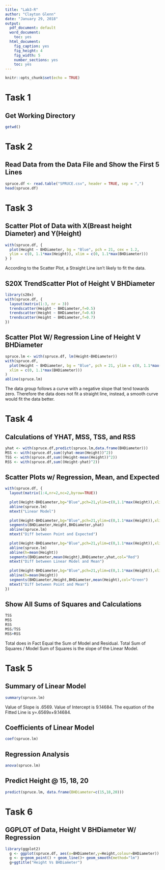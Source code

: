 ---
title: "Lab3-R"
author: "Clayton Glenn"
date: "January 29, 2018"
output:
  pdf_document: default
  word_document:
    toc: yes
  html_document:
    fig_caption: yes
    fig_height: 4
    fig_width: 5
    number_sections: yes
    toc: yes
---

```{r setup, include=FALSE}
knitr::opts_chunk$set(echo = TRUE)
```


# Task 1
## Get Working Directory
```{r}
getwd()
```


# Task 2
## Read Data from the Data File and Show the First 5 Lines
```{r}
spruce.df <- read.table("SPRUCE.csv", header = TRUE, sep = ",")
head(spruce.df)
```


# Task 3
## Scatter Plot of Data with X(Breast height Diameter) and Y(Height)
```{r}
with(spruce.df, {
  plot(Height ~ BHDiameter, bg = "Blue", pch = 21, cex = 1.2, 
  ylim = c(0, 1.1*max(Height)), xlim = c(0, 1.1*max(BHDiameter)))
} )
```

According to the Scatter Plot, a Straight Line isn't likely to fit the data.

## S20X TrendScatter Plot of Height V BHDiameter
```{r}
library(s20x)
with(spruce.df, {
  layout(matrix(1:3, nr = 3))
  trendscatter(Height ~ BHDiameter,f=0.5)
  trendscatter(Height ~ BHDiameter,f=0.6)
  trendscatter(Height ~ BHDiameter,f=0.7)
})
```

## Scatter Plot W/ Regression Line of Height V BHDiameter
```{r}
spruce.lm <- with(spruce.df, lm(Height~BHDiameter))
with(spruce.df,
  plot(Height ~ BHDiameter, bg = "Blue", pch = 21, ylim = c(0, 1.1*max(Height)), 
  xlim = c(0, 1.1*max(BHDiameter)))
)
abline(spruce.lm)
```

The data group follows a curve with a negative slope that tend towards zero. 
Therefore the data does not fit a straight line, instead, a smooth curve would fit the data better.


# Task 4

## Calculations of YHAT, MSS, TSS, and RSS
```{r}
yhat <- with(spruce.df,predict(spruce.lm,data.frame(BHDiameter)))
MSS <- with(spruce.df,sum((yhat-mean(Height))^2))
TSS <- with(spruce.df,sum((Height-mean(Height))^2))
RSS <- with(spruce.df,sum((Height-yhat)^2))
```

## Scatter Plots w/ Regression, Mean, and Expected
```{r}
with(spruce.df, {
  layout(matrix(1:4,nr=2,nc=2,byrow=TRUE))
  
  plot(Height~BHDiameter,bg="Blue",pch=21,ylim=c(0,1.1*max(Height)),xlim=c(0,1.1*max(BHDiameter)))
  abline(spruce.lm)
  mtext("Linear Model")
  
  plot(Height~BHDiameter,bg="Blue",pch=21,ylim=c(0,1.1*max(Height)),xlim=c(0,1.1*max(BHDiameter)))
  segments(BHDiameter,Height,BHDiameter,yhat)
  abline(spruce.lm)
  mtext("Diff between Point and Expected")
  
  plot(Height~BHDiameter,bg="Blue",pch=21,ylim=c(0,1.1*max(Height)),xlim=c(0,1.1*max(BHDiameter)))
  abline(spruce.lm)
  abline(h=mean(Height))
  segments(BHDiameter,mean(Height),BHDiameter,yhat,col="Red")
  mtext("Diff between Linear Model and Mean")
  
  plot(Height~BHDiameter,bg="Blue",pch=21,ylim=c(0,1.1*max(Height)),xlim=c(0,1.1*max(BHDiameter)))
  abline(h=mean(Height))
  segments(BHDiameter,Height,BHDiameter,mean(Height),col="Green")
  mtext("Diff between Point and Mean")
})
```

## Show All Sums of Squares and Calculations
```{r}
TSS
MSS
RSS
MSS/TSS
MSS+RSS
```

Total does in Fact Equal the Sum of Model and Residual.
Total Sum of Squares / Model Sum of Squares is the slope of the Linear Model.


# Task 5
## Summary of Linear Model
```{r}
summary(spruce.lm)
```

Value of Slope is .6569.
Value of Intercept is 9.14684.
The equation of the Fitted Line is y=.6569x+9.14684.

## Coefficients of Linear Model
```{r}
coef(spruce.lm)
```

## Regression Analysis
```{r}
anova(spruce.lm)
```

## Predict Height @ 15, 18, 20
```{r}
predict(spruce.lm, data.frame(BHDiameter=c(15,18,20)))
```


# Task 6
## GGPLOT of Data, Height V BHDiameter W/ Regression
```{r}
library(ggplot2)
  g <- ggplot(spruce.df, aes(x=BHDiameter,y=Height,colour=BHDiameter))
  g <- g+geom_point() + geom_line()+ geom_smooth(method="lm")
  g+ggtitle("Height Vs BHDiameter")
```







